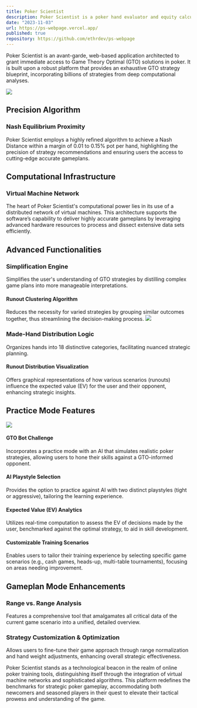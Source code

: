 ```yaml
---
title: Poker Scientist
description: Poker Scientist is a poker hand evaluator and equity calculator. It is a web application that allows you to evaluate poker hands and calculate the equity of your hand against your opponents.
date: "2023-11-03"
url: https://ps-webpage.vercel.app/
published: true
repository: https://github.com/ethrdev/ps-webpage
---
```


Poker Scientist is an avant-garde, web-based application architected to grant immediate access to Game Theory Optimal (GTO) solutions in poker. It is built upon a robust platform that provides an exhaustive GTO strategy blueprint, incorporating billions of strategies from deep computational analyses.

[![](https://www.poker-scientist.com/_next/image?url=%2Fapp-screenshots%2Frange-versus-range-3.png&w=3840&q=75)](https://poker-scientist.com)

## Precision Algorithm

### Nash Equilibrium Proximity

Poker Scientist employs a highly refined algorithm to achieve a Nash Distance within a margin of 0.01 to 0.15% pot per hand, highlighting the precision of strategy recommendations and ensuring users the access to cutting-edge accurate gameplans.

## Computational Infrastructure

### Virtual Machine Network

The heart of Poker Scientist's computational power lies in its use of a distributed network of virtual machines. This architecture supports the software’s capability to deliver highly accurate gameplans by leveraging advanced hardware resources to process and dissect extensive data sets efficiently.

## Advanced Functionalities

### Simplification Engine

Simplifies the user's understanding of GTO strategies by distilling complex game plans into more manageable interpretations.

#### Runout Clustering Algorithm

Reduces the necessity for varied strategies by grouping similar outcomes together, thus streamlining the decision-making process.
[![](https://www.poker-scientist.com/_next/image?url=%2Fapp-screenshots%2Frunout-distribution.png&w=3840&q=75)](https://poker-scientist.com)

### Made-Hand Distribution Logic

Organizes hands into 18 distinctive categories, facilitating nuanced strategic planning.

#### Runout Distribution Visualization

Offers graphical representations of how various scenarios (runouts) influence the expected value (EV) for the user and their opponent, enhancing strategic insights.

## Practice Mode Features

[![](https://www.poker-scientist.com/_next/image?url=%2Fapp-screenshots%2Fpractice-mode.png&w=3840&q=75)](https://poker-scientist.com)

#### GTO Bot Challenge

Incorporates a practice mode with an AI that simulates realistic poker strategies, allowing users to hone their skills against a GTO-informed opponent.

#### AI Playstyle Selection

Provides the option to practice against AI with two distinct playstyles (tight or aggressive), tailoring the learning experience.

#### Expected Value (EV) Analytics

Utilizes real-time computation to assess the EV of decisions made by the user, benchmarked against the optimal strategy, to aid in skill development.

#### Customizable Training Scenarios

Enables users to tailor their training experience by selecting specific game scenarios (e.g., cash games, heads-up, multi-table tournaments), focusing on areas needing improvement.

## Gameplan Mode Enhancements

### Range vs. Range Analysis

Features a comprehensive tool that amalgamates all critical data of the current game scenario into a unified, detailed overview.

### Strategy Customization & Optimization

Allows users to fine-tune their game approach through range normalization and hand weight adjustments, enhancing overall strategic effectiveness.

Poker Scientist stands as a technological beacon in the realm of online poker training tools, distinguishing itself through the integration of virtual machine networks and sophisticated algorithms. This platform redefines the benchmarks for strategic poker gameplay, accommodating both newcomers and seasoned players in their quest to elevate their tactical prowess and understanding of the game.
